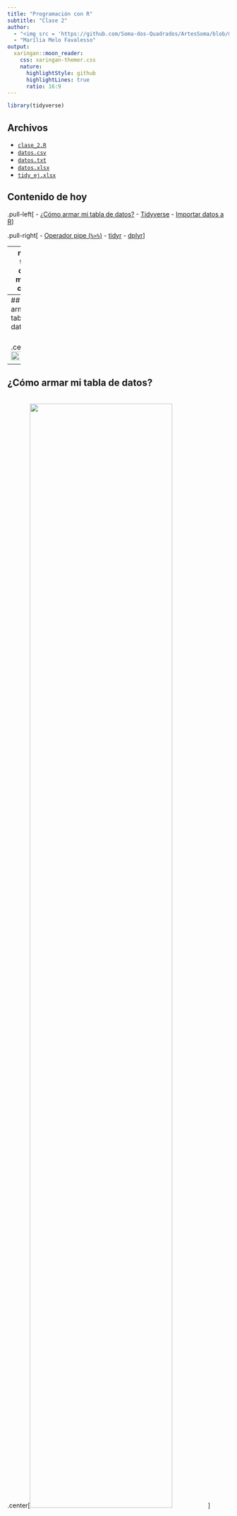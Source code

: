 ```yaml
---
title: "Programación con R"
subtitle: "Clase 2"
author: 
  - "<img src = 'https://github.com/Soma-dos-Quadrados/ArtesSoma/blob/main/simbolo_smfundo4.png?raw=true' width = '25%'>"
  - "Marília Melo Favalesso"
output:
  xaringan::moon_reader:
    css: xaringan-themer.css
    nature:
      highlightStyle: github
      highlightLines: true
      ratio: 16:9
---
```

```r
library(tidyverse)
```

## Archivos

- [`clase_2.R`](clase_2.R)
- [`datos.csv`](datos.csv)
- [`datos.txt`](datos.txt)
- [`datos.xlsx`](datos.xlsx)
- [`tidy_ej.xlsx`](tidy_ej.xlsx)

## Contenido de hoy

.pull-left[
- [¿Cómo armar mi tabla de datos?](#tabla)
- [Tidyverse](#tidyverse)
- [Importar datos a R](#importar)
]

.pull-right[
- [Operador pipe (`%>%`)](#pipe)
- [tidyr](#tidyr)
- [dplyr](#dplyr)
]

<!--
Para realizar los ejercicios de esta clase, descargue los archivos que están disponibles en el sitio web de 
nuestro curso, clase 2.

El enlace para acceder al site estará en la descripción de este vídeo.
-->
---
name: tabla
class: middle, center

# ¿Cómo armar mi tabla de datos?

---
## ¿Cómo armar mi tabla de datos?

<br>
.center[<img src="figs/17-tabla.png" style="width: 80%;">]

---
## ¿Cómo armar mi tabla de datos?

<br>
.center[<img src="figs/18-tabla2.png" style="width: 80%;">]

---
## ¿Cómo armar mi tabla de datos?

### Resumen

Características principales de un conjunto de datos ordenado:

- cada variable es una columna
- cada observación es una linea
- cada valor está en una celda diferente

.center[<img src="figs/30-tidyverse.png" style="width: 100%;">]

---
## ¿Cómo armar mi tabla de datos?

.pull-left[
<br>
.center[<img src="figs/19-tabla3.png" style="width: 100%;">]
]

.pull-right[
**Descripción de datos:**

- Utilice las hojas de datos de su editor (ex. excel) para almacenar información sobre su tabla.

- En la primera hoja (hoja 1) dejamos nuestra tabla y en las demás (normalmente la hoja 2, pero si es necesario usamos otras) incluimos información sobre nuestra tabla, como a qué se refieren los datos, descripción de cada variable, alguna observación importante y alguna fecha de edición de esta tabla.
]

---
name: tidyverse
class: middle, center

# Tidyverse
### <https://www.tidyverse.org/>

---
## Tidyverse

> El tidyverse es una colección obstinada de 📦 **R** diseñados para la ciencia de datos. Todos los paquetes comparten una filosofía de diseño, una gramática y estructuras de datos subyacentes.

.center[<img src="figs/24-tidyverse.png" style="width: 40%;">]

- Instale el tidyverse completo con:
```r
install.packages("tidyverse")
```

---
## Tidyverse

.center[<img src="figs/25-tidyverse.png" style="width: 100%;">]

---
## Tidyverse

### Tidyverse es una colección de 📦 R 

- [readr](https://readr.tidyverse.org/) - importación de datos

- [tibble](https://tibble.tidyverse.org/) - formato de `data.frame` mejorado

- [tidyr](https://tidyr.tidyverse.org/), [dplyr](https://dplyr.tidyverse.org/)  - manipulación de datos 
</mark> 

- [ggplot2](https://ggplot2.tidyverse.org/) - visualizando de datos

- [purrr](https://purrr.tidyverse.org/) - programación avanzada

- [forcats](https://forcats.tidyverse.org/) - trabajando con factores

- [stringr](https://stringr.tidyverse.org/) - trabajando con cadena de caracteres

---
## Tidyverse

### Tidyverse es una colección de 📦 R 

- <mark>[readr](https://readr.tidyverse.org/) - importación de datos

- <mark>[tibble](https://tibble.tidyverse.org/) - formato de `data.frame` mejorado

- <mark>[tidyr](https://tidyr.tidyverse.org/), [dplyr](https://dplyr.tidyverse.org/)  - manipulación de datos

- <mark>[ggplot2](https://ggplot2.tidyverse.org/) - visualizando de datos

- [purrr](https://purrr.tidyverse.org/) - programación avanzada

- [forcats](https://forcats.tidyverse.org/) - trabajando con factores

- [stringr](https://stringr.tidyverse.org/) - trabajando con cadena de caracteres

---
## Tidyverse

### Flujo de trabajo en ciencia de datos, con **Tidyverse**

.center[<img src="figs/26-tidyverse.png" style="width: 80%;">]

---
## Tidyverse

El creador de **Tidyverse** es Hadley Wickham y hoy en día muchas personas han contribuido a su expansión.

.center[<img src="figs/27-hadley.jpg" style="width: 55%;">

`r icons::icon_style(icons::fontawesome("globe-americas", style = "solid"), fill = "#000000")` <http://hadley.nz/> <br>
 `r icons::icon_style(icons::fontawesome("twitter"), fill = "#000000")` [@hadleywickham](https://twitter.com/hadleywickham)
]
---
## Tidyverse

### R for Data Science

.pull-left[
.center[
<img src="figs/28-tidyverse.png" style="width: 55%;">
]
]
.center[
<br>

"This book will teach you how to do data science with **R**: You’ll learn how to get your data into **R**, get it into the most useful structure, transform it, visualise it and model it. In this book, you will find a practicum of skills for data science. Just as a chemist learns how to clean test tubes and stock a lab, you’ll learn how to clean data and draw plots—and many other things besides. (...)"

<https://r4ds.had.co.nz/>
]

---
## Tidyverse

Instale y cargue el paquete **Tidyverse** en su computadora.

```r
install.packages("tidyverse")
library(tidyverse)
```

<img src="figs/29-tidyverse.jpg" style="width: 35%;">

---
name: importar
class: middle, center

# Importar datos a R

---
## Importar datos a R

> Para su alivio, **no es necesario producir su tabla en R** (como lo hemos hecho hasta ahora). Es posible construir la tabla en Excel y luego importar los datos (de HD a nuestra memoria RAM).

<br>
.center[<img src="figs/21-happy.gif" style="width: 50%;">]
<br>

> La función de importación dependerá del formato en el que se guardó nuestra tabla (.txt, .csv, .xls, .xlsx).

---
## Importar datos a R

### Working directory

- Recuerde que el directorio de trabajo es una 📁 donde **R** lee y guarda archivos.

- Deberá decirle a R dónde están los archivos en los que va a trabajar.

```r
# Aquí incluirá la dirección donde están sus archivos en su computadora.
setwd("C:/Users/mmfav/introduccionalR/clase_2/data")
```

- Deje todos los archivos guardados en esta misma carpeta, esto facilitará su trabajo.

- Tenga en cuenta que la dirección aquí se indica con barras invertidas (`/`), a diferencia de lo que usan algunos sistemas operativos (`\`). Por ejemplo:
  - `r icons::icon_style(icons::fontawesome("windows"), fill = "#000000")`: `C:\Users\mmfav\introduccionalR\clase_2\data`
  - `r icons::icon_style(icons::fontawesome("r-project"), fill = "#000000")`: `C:/Users/mmfav/introduccionalR/clase_2/data`

---
## Importar datos a R

.pull-left[.center[<img src="figs/31-readr.png" style="width: 50%;">

El 📦 **tidyverse** `readr` se usa para importar archivos de texto, como *.txt* o *.csv* a **R**. 

`reader` transforma archivos de texto en **tibbles**.]]

.pull-right[
- `read_csv()`; `read_csv2`: para archivos separados por comas. 
- `read_tsv()`: para archivos separados por tabulaciones.
- `read_delim()`: para archivos separados por un delimitador genérico. El argumento delim `=` indica qué carácter separa cada columna del archivo de texto.
- `read_table()`: para archivos de texto tabulares con columnas separadas por espacios.
- `read_fwf()`: para archivos compactos que deben tener el ancho de cada columna especificado.
- `read_log()`: para archivos de registro estándar.
]

---
## Importar datos a R

.pull-left[.center[<img src="figs/31-readr.png" style="width: 50%;">

El 📦 **tidyverse** `readr` se usa para importar archivos de texto, como *.txt* o *.csv* a **R**. 

`reader` transforma archivos de texto en **tibbles**.]]

.pull-right[
- <mark>`read_csv()`; `read_csv2`: para archivos separados por comas.</mark>  
- `read_tsv()`: para archivos separados por tabulaciones.
-  <mark>`read_delim()`: para archivos separados por un delimitador genérico. El argumento delim `=` indica qué carácter separa cada columna del archivo de texto.</mark> 
- `read_table()`: para archivos de texto tabulares con columnas separadas por espacios.
- `read_fwf()`: para archivos compactos que deben tener el ancho de cada columna especificado.
- `read_log()`: para archivos de registro estándar.
]

---
## Importar datos a R

### readr: `.csv`

- Como ejemplo, usaremos la base de datos que proporcionamos en el repositorio ([datos.csv](datos.csv)).

- La función para leer los datos es: `read_csv2(file = "archivo.csv")`.

```r
datos_csv <- read_csv2(file = "datos.csv")
```

<!--- El mensaje devuelto por la función indica qué clase se asignó a cada columna. Tenga en cuenta que el argumento file = representa la ruta al archivo. Si el archivo que se va a leer no está en el directorio de trabajo de su sesión, debe especificar la ruta al archivo. -->
---
## Importar datos a R

### readr: `.csv`

- Como ejemplo, usaremos la base de datos que proporcionamos en el repositorio ([datos.csv](datos.csv)).

- La función para leer los datos es: `read_csv2(file = "archivo.csv")`.

```r
datos_csv
```

---
## Importar datos a R

### readr: `.txt`

- Como ejemplo, usaremos la base de datos que proporcionamos en el repositorio ([datos.txt](datos.txt)).

- La función para leer los datos es: `read_delim(file = "archivo.txt", delim = "\t")`.

```r
datos_txt <- read_delim(file = "datos.txt", delim = "\t")
```

---
## Importar datos a R

### readr: `.txt`

> "delim = " es un carácter único utilizado para separar campos dentro de un registro.
<br>

.center[<img src="figs/46tab.png" style="width: 80%;">]

---
## Importar datos a R

### readr: `.txt`

- Como ejemplo, usaremos la base de datos que proporcionamos en el repositorio ([datos.txt](datos.txt)).

- La función para leer los datos es: `read_delim(file = "archivo.txt", delim = "\t")`.

```r
datos_txt 
```

---
## Importar datos a R

### Exportar datos (`write_ `)

- Para la mayoría de las funciones `read_`, existe una función `write_` correspondiente. 

- Estas funciones sirven para guardar bases en un formato de archivo específico. 

- Debe especificar el objeto a exportar y el nombre del archivo con la extensión.

```r
# archivo .csv
write.csv2(x = objeto, path = "nombre_tabla.csv")

# como un .txt
write_delim(x = objeto, path = "nombre_tabla.txt", delim = "\t")
```

---
## Importar datos a R

### Exportar datos (`write_ `)

- Para la mayoría de las funciones `read_`, existe una función `write_` correspondiente. 

- Estas funciones sirven para guardar bases en un formato de archivo específico. 

- Debe especificar el objeto a exportar y el nombre del archivo con la extensión.

```r
# archivo .csv
write.csv2(x = datos_csv, path = "nombre_tabla.csv")

# como un .txt
write_delim(x = datos_txt, path = "nombre_tabla.txt", delim = "\t")
```
---
## Importar datos a R

.pull-left[
¿Qué pasa si mis datos se guardan como un archivo **excel**?

.center[<img src="figs/32-readxl.png" style="width: 50%;">

El 📦 `readxl` se usa para importar archivos de excel, como *.xslx* o *.xls* a **R**. 

]]

.pull-right[
- Instalar:
```r
install.packages("readxl")
```

- Cargar el paquete:
```r
library(readxl)
```

- Para abrir nuestro [archivo de repositorio (datos.xlsx)](datos.xlsx): `read_xlsx("archivo.xlsx")`

- `readxl` transforma archivos de excel en **tibbles**.

---

- **<mark> <font color = "red"> ¡¡No es parte del tidyverse !! </font></mark> **

---

]

---
## Importar datos a R

### readxl: **.xlsx**

**Ejemplo:**

```r
datos_xlsx <- read_xlsx("datos.xlsx")
```

---
## Importar datos a R

### readxl: **.xlsx**

**Ejemplo:**

```r
datos_xlsx
```
---
## Importar datos a R

.pull-left[.center[

<img src="figs/33-tibble.png" style="width: 60%;">

Un **tibble**, o `tbl_df`, es una reinvención moderna del `data.frame`, manteniendo el tiempo que ha demostrado ser efectivo y descartando lo que no lo es. 


]]

.pull-right[
<br>

---

- Es un formato requerido para usar funciones **tidyverse**.

- Las variables pueden ser de tipo *numérico (int, dbl)*, *carácter (chr)*, *lógicas (lgl)* y *factor (fctr)*

---

- Convertir:

> `data.frame` en `tibble`: 
```r
as_tibble(data)
```

---

]

---
name: pipe
class: middle, center

# Operador pipe (`%>%`)

---
## Operador pipe (`%>%`)

.pull-left[.center[
<img src="figs/34-magrittr.png" style="width: 60%;">

El 📦 `magrittr` ofrece un perador que hace que su código sea más legible: el pipe (`%>%`).
]
]

.pull-right[
La idea del operador pipe (`%>%`) es bastante simple: use el valor resultante de la expresión de la izquierda como primer argumento de la función de la derecha.

**Por ejemplo**:

```r
# suma el vector y luego obtén la √ (sqrt):
x <- 1:10
```
```r
# Sin el pipe:
sqrt(sum(x)) 
```
```r
# Con el pipe:
x %>% sum() %>% sqrt()
```
]

---
## Operador pipe (`%>%`)

<img src="figs/45-yoda.png" style="width: 15%;"> **"Más intuitivo hacerlo un poco"**

.pull-left[
- **SIN** el pipe:
```r
piensas(
  que(
    orden(
      la(
        en(
          codar()
          )
        )
      )
    )
  )
```
]

.pull-right[
- **CON** el pipe:
```r
codar() %>%
  en() %>%
  la() %>%
  orden() %>%
  que() %>%
  piensas()
```

---
**!!** El código no solo es más pequeño, es más intuitivo, la lectura se vuelve mucho más fácil **!!**

---
]

---
name: tidyr
class: middle, center

# tidyr

---
## tidyr 

.pull-left[.center[
<img src="figs/35-tidyr.png" style="width: 60%;">

El objetivo del 📦 `tidyr` es ayudarte a crear datos ordenados.
]
]

.pull-right[
Los datos ordenados son datos donde:
- Cada columna es variable.
- Cada fila es una observación.
- Cada celda es un valor único.

---

Tidyr data describe una forma estándar de almacenar datos que se utiliza siempre que sea posible en **tidyverse**. 

Si se asegura de que sus datos estén ordenados, pasará menos tiempo luchando con las herramientas y más tiempo trabajando en su análisis.

---
]

---
## tidyr 

- Estas son sus principales funciones:

  - `separate()`: separar los caracteres en varias columnas
  - `unite()`: unir datos de varias columnas en una
  - `drop_na()`: eliminar líneas con NA
  - `replace_na()`: reemplazar valores NA
  - `pivot_wider()`: pasa valores de filas a columnas
  - `pivot_longer()`: pasa valores de columnas a filas
<br>

<br>

<br>

---------
> Para ver todas las funciones del paquete, consulte la *cheatsheets*: <https://github.com/rstudio/cheatsheets/blob/master/data-import.pdf>

---------

---
## tidyr 

### **separate()**

.pull-left[
- Muchas veces, una sola variable de columna capturará múltiples variables, o incluso partes de una variable que simplemente no le importa.

.center[
<img src="figs/36-separate.png" style="width: 90%;">
]
]

.pull-right[
- La función `separate()` separa dos o más variables que están concatenadas en la misma columna.

-----

- La sintaxis de la función es:
```r
datos %>%
  separate(
    col = columna_vieja,
    into = c("nueva_columna_1", "nueva_columna_2"),
    sep = c("_") # cómo se separan las variables en la columna (ej. ".", "_")
  )
```
]

---
## tidyr 

### **separate()**

**Por ejemplo**, dividamos la columna "localidad" de la tabla "datos_xlsx" en "ciudad" y "provincia".

```r
datos_xlsx %>%
  separate(
    col = localidad, # la columna vieja
    into = c("ciudad", "provincia"), # las nuevas columnas
    sep = c(" - ") # modo de separación
  ) 
```


.pull-left[
**Antes**
```r
datos_xlsx %>% kableExtra::kbl() %>%
  kableExtra::kable_styling(bootstrap_options = c("striped", "hover"), font_size = 16) %>%
  kableExtra::column_spec(2, bold = T, background = "#FFCC33") %>% 
  kableExtra::scroll_box(width = "100%", height = "160px")
```
]

.pull-right[
**Despues**
```r
datos_xlsx %>%
  separate(
    col = localidad, # la columna vieja
    into = c("ciudad", "provincia"), # las nuevas columnas
    sep = c(" - ") # modo de separación
  ) %>% 
  kableExtra::kbl() %>%
  kableExtra::kable_styling(bootstrap_options = c("striped", "hover"), font_size = 16) %>%
  kableExtra::column_spec(2:3, bold = T, background = "#FFCC33") %>% 
  kableExtra::scroll_box(width = "100%", height = "160px")
```
]

---
## tidyr 

### **unite()**

.pull-left[
- La operación `unite()` es lo opuesto a `separate()`. 

.center[
<img src="figs/37-united.png" style="width: 90%;">
]

- La función `unite()` une dos variables que están en columnas diferentes.

]

.pull-right[
- Toma dos columnas (variables) y las convierte en una. Se usa ampliamente para ensamblar informes finales o tablas para análisis visual. 

-----

- La sintaxis de la función es:
```r
datos %>%
  unite(
    col = nueva_columna, columnas_para_juntar,
    sep = c("_") # cómo se separan las variables en la columna (ej. ".", "_")
  )
```

]

---
## tidyr 

### **unite()**

**Por ejemplo**, unamos las columnas "zona" y "año".
```r
datos_xlsx %>%
  unite(
    col = "zona_ano", "zona", "ano",
    sep = "_"
  )
```

.pull-left[
**Antes**
```r
datos_xlsx %>% kableExtra::kbl() %>%
  kableExtra::kable_styling(bootstrap_options = c("striped", "hover"), font_size = 16) %>%
  kableExtra::column_spec(3:4, bold = T, background = "#FFCC33") %>% 
  kableExtra::scroll_box(width = "100%", height = "180px")
```
]

.pull-right[
**Despues**
```r
datos_xlsx %>%
  unite(
    col = "zona_ano", "zona", "ano",
    sep = "_"
  ) %>% 
  kableExtra::kbl() %>%
  kableExtra::kable_styling(bootstrap_options = c("striped", "hover"), font_size = 16) %>%
  kableExtra::column_spec(3, bold = T, background = "#FFCC33") %>%
  kableExtra::scroll_box(width = "100%", height = "180px")
```
]

---
## tidyr 

### **replace_na()** y **drop_na()**

.pull-left[
Cuando tenemos datos faltantes en nuestra tabla (NA), podemos reemplazar NA con nuevos valores con la función `replace_na()`,... 

```r
replace_na(
  list(columna_X = valor)
)
```

...o podemos eliminar las filas con valores faltantes con `drop_na()`.

```r
drop_na(
  columna
)
```

]

.pull-right[
.center[
<img src="figs/40-NA.png" style="width: 100%;">
]
]

---
## tidyr 

### **replace_na()**

**Por ejemplo**, podemos reemplazar las filas con el valor faltante en la columna "var_respuesta" por cero (lineas 1, 6 y 20)...

```r
datos_xlsx %>%
  replace_na(list(var_respuesta = 0))
```

.pull-left[
**Antes**
```r
datos_xlsx %>% kableExtra::kbl() %>%
  kableExtra::kable_styling(bootstrap_options = c("striped", "hover"), font_size = 16) %>%
  kableExtra::column_spec(5, background = "#FFCC33") %>% 
  kableExtra::row_spec(c(1,6,20), bold = T) %>%
  kableExtra::scroll_box(width = "100%", height = "200px")
```
]

.pull-right[
**Después**
```r
datos_xlsx %>%
  replace_na(list(var_respuesta = 0)) %>% 
  kableExtra::kbl() %>%
  kableExtra::kable_styling(bootstrap_options = c("striped", "hover"), font_size = 16) %>%
  kableExtra::column_spec(5, background = "#FFCC33") %>% 
  kableExtra::row_spec(c(1,6,20), bold = T) %>%
  kableExtra::scroll_box(width = "100%", height = "200px")
```
]

---
## tidyr 

### **drop_na()** 

...o podemos eliminar las líneas que tiene valores NA.

```r
datos_xlsx %>%
  drop_na(var_respuesta)
```

.pull-left[
**Antes**
```r
datos_xlsx %>% kableExtra::kbl() %>%
  kableExtra::kable_styling(bootstrap_options = c("striped", "hover"), font_size = 16) %>%
  kableExtra::column_spec(5, background = "#FFCC33") %>% 
  kableExtra::row_spec(c(2), background = "#FFCC33") %>%
  kableExtra::scroll_box(width = "100%", height = "220px")
```
]

.pull-right[
**Después**
```r
datos_xlsx %>%
  drop_na(var_respuesta) %>%
  kableExtra::kbl() %>%
  kableExtra::kable_styling(bootstrap_options = c("striped", "hover"), font_size = 16) %>%
  kableExtra::column_spec(5, background = "#FFCC33") %>% 
  kableExtra::row_spec(c(1), bold = T, background = "#FFCC33") %>%
  kableExtra::scroll_box(width = "100%", height = "220px")
```
]
---
## tidyr 

.pull-left[### **pivot_longer()**

- "Alarga" los datos, aumentando el número de filas y disminuyendo el número de columnas.

.center[
<img src="figs/38-piv_longer.png" style="width: 60%;">
]
```r
pivot_longer(
  cols = Columnas_para_pivotar,
  names_to = "nombre_nova_columna",
  values_to = "nombre_col_values"
  )
```
]

.pull-right[### **pivot_wider()**

- Pasa los datos de columnas para filas, aumentando el número de columnas.

.center[
<img src="figs/39-piv_wider.png" style="width: 62%;">
]
```r
  pivot_wider(
    names_from = columna_nombres, 
    values_from = columna_valores
    ) 
```
]

---
## tidyr 

### **pivot_longer()**

.pull-left[
**Por ejemplo**, pasemos los años de la tabla "datos_csv" de las columnas a las filas. Los valores los almacenaremos en una columna llamada 'value'.

```r
datos_csv
```


```r
datos_csv %>%
  kableExtra::kbl() %>%
  kableExtra::kable_styling(bootstrap_options = c("striped", "hover"))

```

]

.pull-right[
```r
datos_csv %>%
  pivot_longer(
    cols = c('2001', '2002', '2003'),
    names_to = "año",
    values_to = "value"
  )
```

```r
datos_csv %>%
  pivot_longer(
    cols = c('2001', '2002', '2003'),
    names_to = "año",
    values_to = "value"
  ) %>%
  kableExtra::kbl() %>%
  kableExtra::kable_styling(bootstrap_options = c("striped", "hover")) %>% 
  kableExtra::scroll_box(width = "100%", height = "230px")
```
]

---
## tidyr 

### **pivot_wider()**

¿Qué pasa si quiero revertir la tabla a su formato original?

```r
datos_csv2 <- datos_csv %>%
  pivot_longer(
    cols = c('2001', '2002', '2003'),
    names_to = "año",
    values_to = "value"
  ) 
```

```r
datos_csv2 %>%
  pivot_wider(
    names_from = año,
    values_from = value
  )
```

```r
datos_csv2 %>%
  pivot_wider(
    names_from = año,
    values_from = value
  ) %>%
  kableExtra::kbl() %>%
  kableExtra::kable_styling(bootstrap_options = c("striped", "hover"))
```

---
name: dplyr
class: middle, center

# dplyr 

---
## dplyr 

.pull-left[
<img src="figs/41-dplyr.png" style="width: 60%;">

El 📦 `dplyr` es lo paquete más útil para realizar la transformación de datos, combinando simplicidad y eficiencia de una manera elegante.
]

.pull-right[
- Los scripts **R** que hacen un uso inteligente de los verbos `dplyr` y las facilidades del operador `pipe` tienden a ser más legibles y organizados sin perder velocidad de ejecución.

---

- Las principales funciones de `dplyr` son:

  - `select()`: seleccionar columnas
  - `arrange()`: ordenar la base de datos
  - `filter()`: filtrar las lineas
  - `mutate()`: crear/modificar columnas
  - `group_by()`: agrupar la base de datos
  - `summarise()`: resume la base
  - `relocate()`: reordenar columnas
  - `left_join()`, `right_join()` y `full_join()`: juntar ≠ bases de datos. 
]

---
## dplyr 

### **select()**

- Usamos para seleccionar columnas.

- Los argumentos son los nombres de las columnas que desea seleccionar.

```r
datos %>%
  select(nombre_col, nombre_col2)
```

- Para eliminar columnas de la base, agregue un "menos" (`-`) antes de la selección.

```r
datos %>%
  select(-nombre_col, -nombre_col2)
```

- También disponemos de otras funciones auxiliares:
  - `starts_with()`: para columnas que comienzan con texto estándar
  - `ends_with()`: para columnas que terminan con texto estándar
  - `contiene()`: para columnas que contienen texto estándar
---
## dplyr 

### **select()**

Seleccionemos las columnas "localidad" y "año" de la tabla "datos_xlsx".

```r
datos_xlsx %>%
  select(localidad, ano)
```


```r
datos_xlsx %>%
  select(localidad, ano) %>%
  kableExtra::kbl() %>%
  kableExtra::kable_styling(bootstrap_options = c("striped", "hover"), font_size = 16) %>% 
  kableExtra::scroll_box(width = "100%", height = "300px")
```

---
## dplyr 

### **select()**

Seleccione todos los datos excepto "ID" y "temperatura".

```r
datos_xlsx %>%
  select(-ID, -temperatura)
```


```r
datos_xlsx %>%
  select(-ID, -temperatura) %>%
  kableExtra::kbl() %>%
  kableExtra::kable_styling(bootstrap_options = c("striped", "hover"), font_size = 16) %>% 
  kableExtra::scroll_box(width = "100%", height = "300px")
```

---
## dplyr 

### **arrange()**

- Para ordenar líneas. 

- Los argumentos son las columnas por las que queremos ordenar las filas.

```r
datos %>% 
  arrange(columna_x)
```

- También podemos ordenar en orden descendente usando la función `desc()`

```r
datos %>% 
  arrange(desc(columna_x))
```

- ¡Y ordena más de una columna al mismo tiempo!

```r
datos %>% 
  arrange(columna_y, desc(columna_x))
```

---
## dplyr 

### **arrange()**

- En el siguiente ejemplo, ordenamos las líneas base en orden ascendente de "response_var".

.pull-left[
**Antes**
```r
datos_xlsx %>% 
  select(ano, var_respuesta)
```

```r
datos_xlsx %>% 
  select(ano, var_respuesta) %>%
  kableExtra::kbl() %>% 
  kableExtra::kable_styling(bootstrap_options = c("striped", "hover"), font_size = 16) %>% 
  kableExtra::scroll_box(width = "100%", height = "255px")
```
]

.pull-right[
**Después**
```r
datos_xlsx %>%
  select(ano, var_respuesta) %>%
  arrange(ano, desc(var_respuesta)) #<<
```

```r
datos_xlsx %>%
  select(ano, var_respuesta) %>%
  arrange(ano, desc(var_respuesta)) %>%
  kableExtra::kbl() %>%
  kableExtra::kable_styling(bootstrap_options = c("striped", "hover"), font_size = 16) %>% 
  kableExtra::scroll_box(width = "100%", height = "230px")
```
]

---
## dplyr 

### **filter()**

- Para filtrar valores de una columna base, usamos la función `filter()`.

```r
datos %>% 
  filter(columna < value)
```

- Por ejemplo, podemos seleccionar datos con una "var_respuesta" superior a 50.

```r
datos_xlsx %>%
  filter(var_respuesta > 50)
```

```r
datos_xlsx %>%
  filter(var_respuesta > 50) %>%
  kableExtra::kbl() %>%
  kableExtra::kable_styling(bootstrap_options = c("striped", "hover"), font_size = 16)
```

---
## dplyr 

### **filter()**

- También podemos usar el filtro con caracteres.

```r
datos_xlsx %>%
  filter(zona %in% "urbano")
```


```r
datos_xlsx %>%
  filter(zona %in% "urbano") %>%
  kableExtra::kbl() %>%
  kableExtra::kable_styling(bootstrap_options = c("striped", "hover"), font_size = 16)
```

---
## dplyr 

### **mutate()**

- Para modificar una columna existente o crear una nueva. 

- Aplicaremos una función.

- La regla es que el resultado de la operación devuelve un vector con una longitud igual al número de filas en la base.

```r
datos_xlsx %>%
  mutate(columna = columna + función)
```

- También puede crear/modificar tantas columnas como desee dentro de la misma mutación.

```r
datos_xlsx %>%
  mutate(columna = columna+función, nueva_columna = columna/valor)
```

---
## dplyr 

### **mutate()**

- Por ejemplo, digamos que descubrió un error en su tabla. Agregaste uno individuo más en la columna "var_respuesta" y ahora necesitas quitar ese valor.

```r
datos_xlsx %>%
  mutate(var_respuesta = var_respuesta - 1)
```

```r
datos_xlsx %>%
  mutate(var_respuesta = var_respuesta - 1) %>%
  kableExtra::kbl() %>%
  kableExtra::kable_styling(bootstrap_options = c("striped", "hover"), font_size = 16) %>% 
  kableExtra::scroll_box(width = "100%", height = "270px")
```

---
## dplyr 

### **summarize()**

- Es la técnica de resumir un conjunto de datos utilizando alguna métrica de interés. 

- Media, mediana, varianza, frecuencia, proporción, por ejemplo, son tipos de resumen que aportan información diferente sobre una variable.

```r
datos %>%
  summarize(función(columna))
```

- No vamos a explorar esta función aquí, ya que tendremos una clase solo sobre estadística descriptiva en **R**.

```r
datos_xlsx %>%
  summarize(media = mean(temperatura), na.rm = TRUE)
```

---
## dplyr 

### **relocate()**

- Para reubicar columnas.

- De forma predeterminada, coloca una o más columnas al comienzo de la base.

```r
# Coloque las columnas 5 y 4 al principio de la tabla.
datos %>%
  relocate(columna5, columna4)
```

- Podemos usar los argumentos `.after =` y `.before =` para realizar cambios más complejos.

```r
# Poner la columna 2 después de la columna 4
datos %>%
  relocate(columna2, .after = columna4)
```

```r
# Poner la columna 2 antes de la columna 4
datos %>%
  relocate(columna2, .before = columna4)
```

---
## dplyr 

### **rename()**

- Cambia los nombres de variables individuales (columnas) usando la sintaxis `nuevo_nombre = viejo_nombre`.

```r
datos %>%
  rename(columna_x = columna.x)
```

- Por ejemplo, vamos cambiar el nombre de la columna "localidad" por "municipalidad".

.pull-left[
**Antes**
```r
datos_xlsx %>%
  names()
```
]

.pull-right[
**Después**
```r
datos_xlsx %>%
  rename(municipalidad = localidad) %>%
  names()
```
]

---
## dplyr 

### **left_join()**, **right_join()** y **full_join()**

- Lo usamos para unir dos tablas en una.

```r
# Une la tabla 'datos' a la tabla 'datos2' por 'columna_x'

# Mantiene los elementos de la tabla 'datos' y excluye elementos adicionales de 'datos2'.
datos %>%
  left_join(datos2, 
            by = "columna_x")

# Mantiene los elementos de la tabla 'datos2' y excluye elementos adicionales de 'datos'.
datos %>%
  right_join(datos2, 
            by = "columna_x")

# Mantiene los valores de las dos tablas.
datos %>%
  full_join(datos2, by = "columna_x")

```

---
class: clear, center

## ¡¡Fin de clase!!

.center[<img src="figs/43-fim.jpg" style="width: 80%;">]
---
class: middle

<br>

<br> 

<br> 

### Soma dos quadrados

- `r icons::icon_style(icons::fontawesome("github"), fill = "#000000")` [Soma-Dos-Quadrados/introduccionalR](https://github.com/Soma-dos-Quadrados/introduccionalR)
- `r icons::icon_style(icons::fontawesome("youtube"), fill = "#000000")` [/somaquadrados](https://www.youtube.com/channel/UC8_OHjnszxRiit92ZJlNH4A)
- `r icons::icon_style(icons::fontawesome("twitch"), fill = "#000000")` [/somadosquadrados](https://www.twitch.tv/somaquadrados)
- `r icons::icon_style(icons::fontawesome("twitter"), fill = "#000000")` [@somadosquadrados](https://twitter.com/somaquadrados)


### Marília Melo Favalesso 

- `r icons::icon_style(icons::fontawesome("envelope", style = "solid"), fill = "#000000")` [mariliabioufpr@gmail.com](mariliabioufpr@gmail.com)
- `r icons::icon_style(icons::fontawesome("globe-americas", style = "solid"), fill = "#000000")` [www.mmfava.com](www.mmfava.com)
- `r icons::icon_style(icons::fontawesome("github"), fill = "#000000")` [ /mmfava](https://github.com/mmfava)

